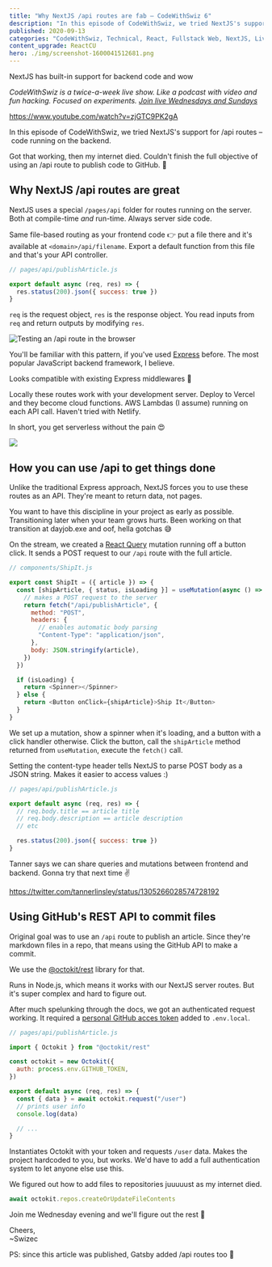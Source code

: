 ```yaml
---
title: "Why NextJS /api routes are fab – CodeWithSwiz 6"
description: "In this episode of CodeWithSwiz, we tried NextJS's support for /api routes – code running on the backend. In a word – Wow"
published: 2020-09-13
categories: "CodeWithSwiz, Technical, React, Fullstack Web, NextJS, Livecoding"
content_upgrade: ReactCU
hero: ./img/screenshot-1600041512681.png
---
```


NextJS has built-in support for backend code and wow

_CodeWithSwiz is a twice-a-week live show. Like a podcast with video and fun hacking. Focused on experiments. [Join live Wednesdays and Sundays](https://youtube.com/swizecteller)_

https://www.youtube.com/watch?v=zjGTC9PK2gA

In this episode of CodeWithSwiz, we tried NextJS's support for /api routes – code running on the backend.

Got that working, then my internet died. Couldn't finish the full objective of using an /api route to publish code to GitHub. 💩

## Why NextJS /api routes are great

NextJS uses a special `/pages/api` folder for routes running on the server. Both at compile-time _and_ run-time. Always server side code.

Same file-based routing as your frontend code 👉 put a file there and it's available at `<domain>/api/filename`. Export a default function from this file and that's your API controller.

```javascript
// pages/api/publishArticle.js

export default async (req, res) => {
  res.status(200).json({ success: true })
}
```

`req` is the request object, `res` is the response object. You read inputs from `req` and return outputs by modifying `res`.

![Testing an /api route in the browser](./img/Testing-an-api-route-in-the-browsere3ac99.png)

You'll be familiar with this pattern, if you've used [Express](https://expressjs.com/) before. The most popular JavaScript backend framework, I believe.

Looks compatible with existing Express middlewares 🤘

Locally these routes work with your development server. Deploy to Vercel and they become cloud functions. AWS Lambdas (I assume) running on each API call. Haven't tried with Netlify.

In short, you get serverless without the pain 😍

![](giphy:rock_on)

## How you can use /api to get things done

Unlike the traditional Express approach, NextJS forces you to use these routes as an API. They're meant to return data, not pages.

You want to have this discipline in your project as early as possible. Transitioning later when your team grows hurts. Been working on that transition at dayjob.exe and oof, hella gotchas 😅

On the stream, we created a [React Query](https://react-query.tanstack.com/) mutation running off a button click. It sends a POST request to our `/api` route with the full article.

```javascript
// components/ShipIt.js

export const ShipIt = ({ article }) => {
  const [shipArticle, { status, isLoading }] = useMutation(async () => {
    // makes a POST request to the server
    return fetch("/api/publishArticle", {
      method: "POST",
      headers: {
        // enables automatic body parsing
        "Content-Type": "application/json",
      },
      body: JSON.stringify(article),
    })
  })

  if (isLoading) {
    return <Spinner></Spinner>
  } else {
    return <Button onClick={shipArticle}>Ship It</Button>
  }
}
```

We set up a mutation, show a spinner when it's loading, and a button with a click handler otherwise. Click the button, call the `shipArticle` method returned from `useMutation`, execute the `fetch()` call.

Setting the content-type header tells NextJS to parse POST body as a JSON string. Makes it easier to access values :)

```javascript
// pages/api/publishArticle.js

export default async (req, res) => {
  // req.body.title == article title
  // req.body.description == article description
  // etc

  res.status(200).json({ success: true })
}
```

Tanner says we can share queries and mutations between frontend and backend. Gonna try that next time ✌️

https://twitter.com/tannerlinsley/status/1305266028574728192

## Using GitHub's REST API to commit files

Original goal was to use an `/api` route to publish an article. Since they're markdown files in a repo, that means using the GitHub API to make a commit.

We use the [@octokit/rest](https://github.com/octokit/rest.js/) library for that.

Runs in Node.js, which means it works with our NextJS server routes. But it's super complex and hard to figure out.

After much spelunking through the docs, we got an authenticated request working. It required a [personal GitHub acces token](https://docs.github.com/en/github/authenticating-to-github/creating-a-personal-access-token) added to `.env.local`.

```javascript
// pages/api/publishArticle.js

import { Octokit } from "@octokit/rest"

const octokit = new Octokit({
  auth: process.env.GITHUB_TOKEN,
})

export default async (req, res) => {
  const { data } = await octokit.request("/user")
  // prints user info
  console.log(data)

  // ...
}
```

Instantiates Octokit with your token and requests `/user` data. Makes the project hardcoded to you, but works. We'd have to add a full authentication system to let anyone else use this.

We figured out how to add files to repositories juuuuust as my internet died.

```javascript
await octokit.repos.createOrUpdateFileContents
```

Join me Wednesday evening and we'll figure out the rest 🤞

Cheers,<br/>
~Swizec

PS: since this article was published, Gatsby added /api routes too 🥳
